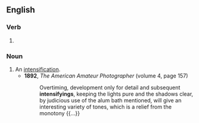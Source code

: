 ==English==

===Verb===
{{head|en|verb form}}

# {{present participle of|en|intensify|nocat=1}}

===Noun===
{{en-noun}}

# An [[intensification]].
#* '''1892''', ''The American Amateur Photographer'' (volume 4, page 157)
#*: Overtiming, development only for detail and subsequent '''intensifyings''', keeping the lights pure and the shadows clear, by judicious use of the alum bath mentioned, will give an interesting variety of tones, which is a relief from the monotony {{...}}